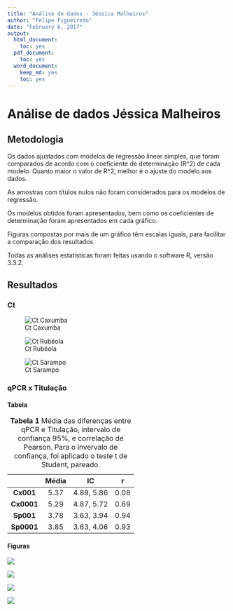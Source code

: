 ```yaml
---
title: "Análise de dados - Jéssica Malheiros"
author: "Felipe Figueiredo"
date: "February 6, 2017"
output:
  html_document:
    toc: yes
  pdf_document:
    toc: yes
  word_document:
    keep_md: yes
    toc: yes
---
```


# Análise de dados Jéssica Malheiros

## Metodologia ##

Os dados ajustados com modelos de regressão linear simples, que foram comparados de acordo com o coeficiente de determinação (R^2) de cada modelo.
Quanto maior o valor de R^2, melhor é o ajuste do modelo aos dados.

As amostras com títulos nulos não foram considerados para os modelos de regressão.

Os modelos obtidos foram apresentados, bem como os coeficientes de determinação foram apresentados em cada gráfico.

Figuras compostas por mais de um gráfico têm escalas iguais, para facilitar a comparação dos resultados.

Todas as análises estatísticas foram feitas usando o software R, versão 3.3.2.

## Resultados ##

### Ct ###

![Ct Caxumba](../figuras/ct-caxumba.png)

![Ct Rubéola](../figuras/ct-rubeola.png)

![Ct Sarampo](../figuras/ct-sarampo.png)

### qPCR x Titulação ###

#### Tabela ####

|    &nbsp;    |  Média  |     IC     |  r   |
|:------------:|:-------:|:----------:|:----:|
|  **Cx001**   |  5.37   | 4.89, 5.86 | 0.08 |
|  **Cx0001**  |  5.29   | 4.87, 5.72 | 0.69 |
|  **Sp001**   |  3.78   | 3.63, 3.94 | 0.94 |
|  **Sp0001**  |  3.85   | 3.63, 4.06 | 0.93 |

Table: **Tabela 1** Média das diferenças entre qPCR e Titulação, intervalo de confiança 95%, e correlação de Pearson. Para o invervalo de confiança, foi aplicado o teste t de Student, pareado. 

#### Figuras ####

![](../figuras/mc_cx_001_pool.png)

![](../figuras/mc_cx_0001_pool.png)

![](../figuras/mc_sp_001_pool.png)

![](../figuras/mc_sp_0001_pool.png)



